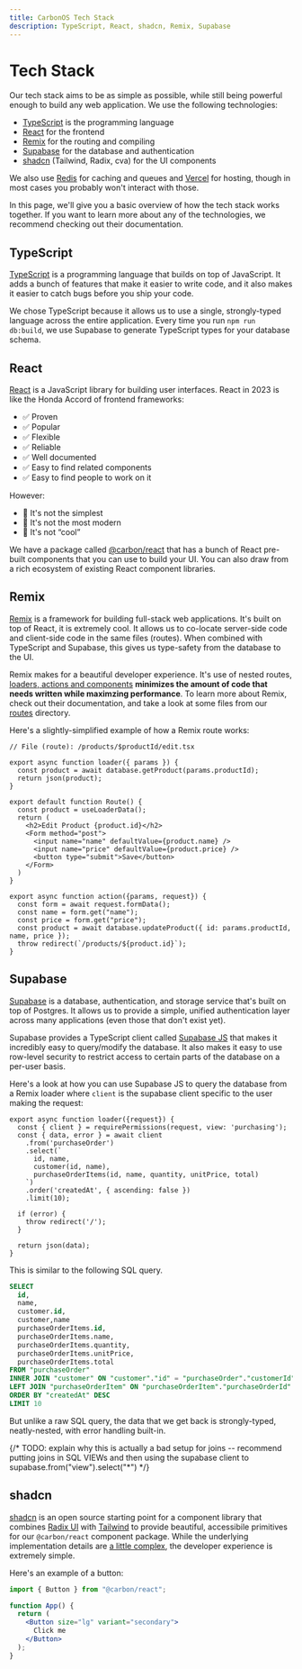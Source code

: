 ```yaml
---
title: CarbonOS Tech Stack
description: TypeScript, React, shadcn, Remix, Supabase
---
```


# Tech Stack

Our tech stack aims to be as simple as possible, while still being powerful enough to build any web application. We use the following technologies:

- [TypeScript](https://www.typescriptlang.org) is the programming language
- [React](https://reactjs.org) for the frontend
- [Remix](https://remix.run) for the routing and compiling
- [Supabase](https://supabase.io) for the database and authentication
- [shadcn](https://ui.shadcn.com) (Tailwind, Radix, cva) for the UI components

We also use [Redis](https://redis.io) for caching and queues and [Vercel](https://vercel.com) for hosting, though in most cases you probably won't interact with those.

In this page, we'll give you a basic overview of how the tech stack works together. If you want to learn more about any of the technologies, we recommend checking out their documentation.

## TypeScript

[TypeScript](https://www.typescriptlang.org) is a programming language that builds on top of JavaScript. It adds a bunch of features that make it easier to write code, and it also makes it easier to catch bugs before you ship your code.

We chose TypeScript because it allows us to use a single, strongly-typed language across the entire application. Every time you run `npm run db:build`, we use Supabase to generate TypeScript types for your database schema.

## React

[React](https://reactjs.org) is a JavaScript library for building user interfaces. React in 2023 is like the Honda Accord of frontend frameworks:

- ✅ Proven
- ✅ Popular
- ✅ Flexible
- ✅ Reliable
- ✅ Well documented
- ✅ Easy to find related components
- ✅ Easy to find people to work on it

However:

- 🚫 It's not the simplest
- 🚫 It's not the most modern
- 🚫 It's not “cool”

We have a package called [@carbon/react](https://github.com/barbinbrad/carbon/tree/main/packages/react/src) that has a bunch of React pre-built components that you can use to build your UI. You can also draw from a rich ecosystem of existing React component libraries.

## Remix

[Remix](https://remix.run) is a framework for building full-stack web applications. It's built on top of React, it is extremely cool. It allows us to co-locate server-side code and client-side code in the same files (routes). When combined with TypeScript and Supabase, this gives us type-safety from the database to the UI.

Remix makes for a beautiful developer experience. It's use of nested routes, [loaders, actions and components](https://remix.run/blog/remix-data-flow) **minimizes the amount of code that needs written while maximzing performance**. To learn more about Remix, check out their documentation, and take a look at some files from our [routes](https://github.com/barbinbrad/carbon/tree/main/apps/carbon/app/routes) directory.

Here's a slightly-simplified example of how a Remix route works:

```tsx
// File (route): /products/$productId/edit.tsx

export async function loader({ params }) {
  const product = await database.getProduct(params.productId);
  return json(product);
}

export default function Route() {
  const product = useLoaderData();
  return (
    <h2>Edit Product {product.id}</h2>
    <Form method="post">
      <input name="name" defaultValue={product.name} />
      <input name="price" defaultValue={product.price} />
      <button type="submit">Save</button>
    </Form>
  )
}

export async function action({params, request}) {
  const form = await request.formData();
  const name = form.get("name");
  const price = form.get("price");
  const product = await database.updateProduct({ id: params.productId, name, price });
  throw redirect(`/products/${product.id}`);
}
```

## Supabase

[Supabase](https://supabase.io) is a database, authentication, and storage service that's built on top of Postgres. It allows us to provide a simple, unified authentication layer across many applications (even those that don't exist yet).

Supabase provides a TypeScript client called [Supabase JS](https://supabase.com/docs/reference/javascript/typescript-support) that makes it incredibly easy to query/modify the database. It also makes it easy to use row-level security to restrict access to certain parts of the database on a per-user basis.

Here's a look at how you can use Supabase JS to query the database from a Remix loader where `client` is the supabase client specific to the user making the request:

```tsx
export async function loader({request}) {
  const { client } = requirePermissions(request, view: 'purchasing');
  const { data, error } = await client
    .from('purchaseOrder')
    .select(`
      id, name,
      customer(id, name),
      purchaseOrderItems(id, name, quantity, unitPrice, total)
    `)
    .order('createdAt', { ascending: false })
    .limit(10);

  if (error) {
    throw redirect('/');
  }

  return json(data);
}
```

This is similar to the following SQL query.

```sql
SELECT
  id,
  name,
  customer.id,
  customer,name
  purchaseOrderItems.id,
  purchaseOrderItems.name,
  purchaseOrderItems.quantity,
  purchaseOrderItems.unitPrice,
  purchaseOrderItems.total
FROM "purchaseOrder"
INNER JOIN "customer" ON "customer"."id" = "purchaseOrder"."customerId"
LEFT JOIN "purchaseOrderItem" ON "purchaseOrderItem"."purchaseOrderId" = "purchaseOrder"."id"
ORDER BY "createdAt" DESC
LIMIT 10
```

But unlike a raw SQL query, the data that we get back is strongly-typed, neatly-nested, with error handling built-in.

{/* TODO: explain why this is actually a bad setup for joins -- recommend putting joins in SQL VIEWs and then using the supabase client to supabase.from("view").select("*") */}

## shadcn

[shadcn](https://ui.shadcn.com) is an open source starting point for a component library that combines [Radix UI](https://radix-ui.com) with [Tailwind](https://tailwindcss.com) to provide beautiful, accessibile primitives for our `@carbon/react` component package. While the underlying implementation details are [a little complex](https://cva.style/docs/getting-started/variants), the developer experience is extremely simple.

Here's an example of a button:

```jsx
import { Button } from "@carbon/react";

function App() {
  return (
    <Button size="lg" variant="secondary">
      Click me
    </Button>
  );
}
```
